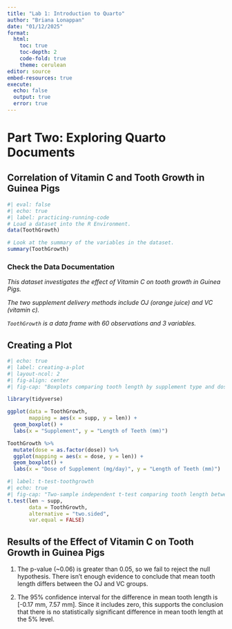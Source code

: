 ```yaml
---
title: "Lab 1: Introduction to Quarto"
author: "Briana Lonappan"
date: "01/12/2025"
format:
  html:
    toc: true
    toc-depth: 2
    code-fold: true
    theme: cerulean
editor: source
embed-resources: true
execute:
  echo: false
  output: true
  error: true
---
```



# Part Two: Exploring Quarto Documents

## Correlation of Vitamin C and Tooth Growth in Guinea Pigs

```r
#| eval: false
#| echo: true
#| label: practicing-running-code
# Load a dataset into the R Environment.
data(ToothGrowth)

# Look at the summary of the variables in the dataset.
summary(ToothGrowth)

```

### Check the Data Documentation

*This dataset investigates the effect of Vitamin C on tooth growth in Guinea Pigs.*

*The two supplement delivery methods include OJ (orange juice) and VC (vitamin c).*

*`ToothGrowth` is a data frame with 60 observations and 3 variables.*


## Creating a Plot


```r
#| echo: true
#| label: creating-a-plot
#| layout-ncol: 2
#| fig-align: center
#| fig-cap: "Boxplots comparing tooth length by supplement type and dosage."

library(tidyverse)

ggplot(data = ToothGrowth, 
       mapping = aes(x = supp, y = len)) +
  geom_boxplot() +
  labs(x = "Supplement", y = "Length of Teeth (mm)")

ToothGrowth %>% 
  mutate(dose = as.factor(dose)) %>% 
  ggplot(mapping = aes(x = dose, y = len)) +
  geom_boxplot() +
  labs(x = "Dose of Supplement (mg/day)", y = "Length of Teeth (mm)")
```


```r
#| label: t-test-toothgrowth
#| echo: true
#| fig-cap: "Two-sample independent t-test comparing tooth length between supplement methods."
t.test(len ~ supp, 
       data = ToothGrowth, 
       alternative = "two.sided", 
       var.equal = FALSE)
```

## Results of the Effect of Vitamin C on Tooth Growth in Guinea Pigs
1. The p-value (~0.06) is greater than 0.05, so we fail to reject the null hypothesis. There isn’t enough evidence to conclude that mean tooth length differs between the OJ and VC groups.

2. The 95% confidence interval for the difference in mean tooth length is [-0.17 mm, 7.57 mm]. Since it includes zero, this supports the conclusion that there is no statistically significant difference in mean tooth length at the 5% level.





